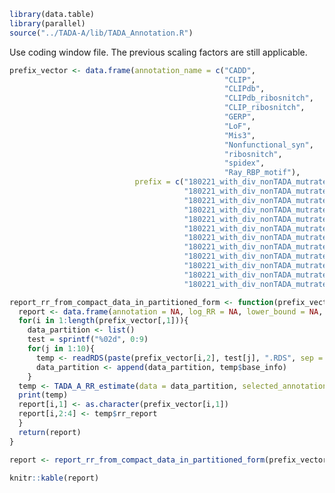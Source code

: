 
```r
library(data.table)
library(parallel)
source("../TADA-A/lib/TADA_Annotation.R")
```

Use coding window file. The previous scaling factors are still applicable. 


```r
prefix_vector <- data.frame(annotation_name = c("CADD",
                                                "CLIP",
                                                "CLIPdb",
                                                "CLIPdb_ribosnitch",
                                                "CLIP_ribosnitch",
                                                "GERP",
                                                "LoF",
                                                "Mis3",
                                                "Nonfunctional_syn",
                                                "ribosnitch",
                                                "spidex",
                                                "Ray_RBP_motif"), 
                            prefix = c("180221_with_div_nonTADA_mutrate_calibration_adjusted_RR_estimate_Krumm_control_ANNO_CADD/180221_with_div_nonTADA_mutrate_calibration_adjusted_RR_estimate_Krumm_control_ANNO_CADD_",
                                       "180221_with_div_nonTADA_mutrate_calibration_adjusted_RR_estimate_Krumm_control_ANNO_CLIP/180221_with_div_nonTADA_mutrate_calibration_adjusted_RR_estimate_Krumm_control_ANNO_CLIP_",
                                       "180221_with_div_nonTADA_mutrate_calibration_adjusted_RR_estimate_Krumm_control_ANNO_CLIPdb/180221_with_div_nonTADA_mutrate_calibration_adjusted_RR_estimate_Krumm_control_ANNO_CLIPdb_",
                                       "180221_with_div_nonTADA_mutrate_calibration_adjusted_RR_estimate_Krumm_control_ANNO_CLIPdb_ribosnitch/180221_with_div_nonTADA_mutrate_calibration_adjusted_RR_estimate_Krumm_control_ANNO_CLIPdb_ribosnitch_",
                                       "180221_with_div_nonTADA_mutrate_calibration_adjusted_RR_estimate_Krumm_control_ANNO_CLIP_ribosnitch/180221_with_div_nonTADA_mutrate_calibration_adjusted_RR_estimate_Krumm_control_ANNO_CLIP_ribosnitch_",
                                       "180221_with_div_nonTADA_mutrate_calibration_adjusted_RR_estimate_Krumm_control_ANNO_GERP/180221_with_div_nonTADA_mutrate_calibration_adjusted_RR_estimate_Krumm_control_ANNO_GERP_",
                                       "180221_with_div_nonTADA_mutrate_calibration_adjusted_RR_estimate_Krumm_control_ANNO_LoF/180221_with_div_nonTADA_mutrate_calibration_adjusted_RR_estimate_Krumm_control_ANNO_LoF_",
                                       "180221_with_div_nonTADA_mutrate_calibration_adjusted_RR_estimate_Krumm_control_ANNO_Mis3/180221_with_div_nonTADA_mutrate_calibration_adjusted_RR_estimate_Krumm_control_ANNO_Mis3_",
                                       "180221_with_div_nonTADA_mutrate_calibration_adjusted_RR_estimate_Krumm_control_ANNO_nonfunctional_syn/180221_with_div_nonTADA_mutrate_calibration_adjusted_RR_estimate_Krumm_control_ANNO_nonfunctional_syn_",
                                       "180221_with_div_nonTADA_mutrate_calibration_adjusted_RR_estimate_Krumm_control_ANNO_ribosnitch/180221_with_div_nonTADA_mutrate_calibration_adjusted_RR_estimate_Krumm_control_ANNO_ribosnitch_",
                                       "180221_with_div_nonTADA_mutrate_calibration_adjusted_RR_estimate_Krumm_control_ANNO_spidex/180221_with_div_nonTADA_mutrate_calibration_adjusted_RR_estimate_Krumm_control_ANNO_spidex_",
                                       "180221_with_div_nonTADA_mutrate_calibration_adjusted_RR_estimate_Krumm_control_ANNO_Ray_RBP_motif/180221_with_div_nonTADA_mutrate_calibration_adjusted_RR_estimate_Krumm_control_ANNO_Ray_RBP_motif_"))

report_rr_from_compact_data_in_partitioned_form <- function(prefix_vector){
  report <- data.frame(annotation = NA, log_RR = NA, lower_bound = NA, upper_bound = NA)
  for(i in 1:length(prefix_vector[,1])){
    data_partition <- list()
    test = sprintf("%02d", 0:9)
    for(j in 1:10){
      temp <- readRDS(paste(prefix_vector[i,2], test[j], ".RDS", sep = ""))
      data_partition <- append(data_partition, temp$base_info)
    }
  temp <- TADA_A_RR_estimate(data = data_partition, selected_annotations = c(1), gene_prior_file = "../data/Example_gene_uniform_prior.txt", optimization_iteration = 2000, mode = "single_fast")
  print(temp)
  report[i,1] <- as.character(prefix_vector[i,1])
  report[i,2:4] <- temp$rr_report
  }
  return(report)
}

report <- report_rr_from_compact_data_in_partitioned_form(prefix_vector)
```

```r
knitr::kable(report)
```



